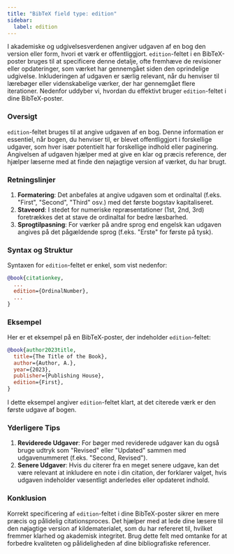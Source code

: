 ```yaml
---
title: "BibTeX field type: edition"
sidebar:
  label: edition
---
```



I akademiske og udgivelsesverdenen angiver udgaven af en bog den version eller form, hvori et værk er offentliggjort. `edition`-feltet i en BibTeX-poster bruges til at specificere denne detalje, ofte fremhæve de revisioner eller opdateringer, som værket har gennemgået siden den oprindelige udgivelse. Inkluderingen af udgaven er særlig relevant, når du henviser til lærebøger eller videnskabelige værker, der har gennemgået flere iterationer. Nedenfor uddyber vi, hvordan du effektivt bruger `edition`-feltet i dine BibTeX-poster.

<CiteDrive />

### Oversigt

`edition`-feltet bruges til at angive udgaven af en bog. Denne information er essentiel, når bogen, du henviser til, er blevet offentliggjort i forskellige udgaver, som hver især potentielt har forskellige indhold eller paginering. Angivelsen af udgaven hjælper med at give en klar og præcis reference, der hjælper læserne med at finde den nøjagtige version af værket, du har brugt.

### Retningslinjer

1. **Formatering**: Det anbefales at angive udgaven som et ordinaltal (f.eks. "First", "Second", "Third" osv.) med det første bogstav kapitaliseret.
2. **Staveord**: I stedet for numeriske repræsentationer (1st, 2nd, 3rd) foretrækkes det at stave de ordinaltal for bedre læsbarhed.
3. **Sprogtilpasning**: For værker på andre sprog end engelsk kan udgaven angives på det pågældende sprog (f.eks. "Erste" for første på tysk).

### Syntax og Struktur

Syntaxen for `edition`-feltet er enkel, som vist nedenfor:

```bibtex
@book{citationkey,
  ...
  edition={OrdinalNumber},
  ...
}
```

### Eksempel

Her er et eksempel på en BibTeX-poster, der indeholder `edition`-feltet:

```bibtex
@book{author2023title,
  title={The Title of the Book},
  author={Author, A.},
  year={2023},
  publisher={Publishing House},
  edition={First},
}
```

I dette eksempel angiver `edition`-feltet klart, at det citerede værk er den første udgave af bogen.

### Yderligere Tips

1. **Reviderede Udgaver**: For bøger med reviderede udgaver kan du også bruge udtryk som "Revised" eller "Updated" sammen med udgavenummeret (f.eks. "Second, Revised").
2. **Senere Udgaver**: Hvis du citerer fra en meget senere udgave, kan det være relevant at inkludere en note i din citation, der forklarer valget, hvis udgaven indeholder væsentligt anderledes eller opdateret indhold.

### Konklusion

Korrekt specificering af `edition`-feltet i dine BibTeX-poster sikrer en mere præcis og pålidelig citationsproces. Det hjælper med at lede dine læsere til den nøjagtige version af kildematerialet, som du har refereret til, hvilket fremmer klarhed og akademisk integritet. Brug dette felt med omtanke for at forbedre kvaliteten og pålideligheden af dine bibliografiske referencer.
